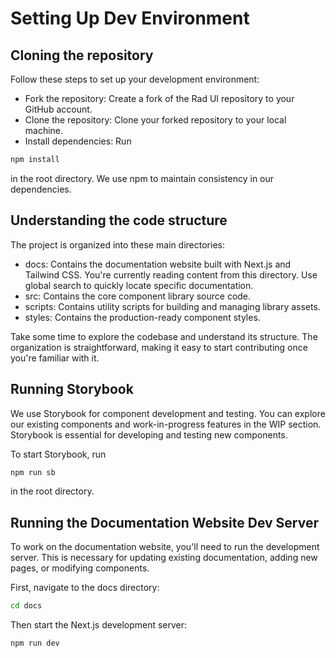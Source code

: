 # Setting Up Dev Environment

## Cloning the repository

Follow these steps to set up your development environment:

- Fork the repository: Create a fork of the Rad UI repository to your GitHub account.
- Clone the repository: Clone your forked repository to your local machine.
- Install dependencies: Run 

```bash
npm install
```

 in the root directory. We use npm to maintain consistency in our dependencies.

## Understanding the code structure

The project is organized into these main directories:

- docs: Contains the documentation website built with Next.js and Tailwind CSS. You're currently reading content from this directory. Use global search to quickly locate specific documentation.
- src: Contains the core component library source code.
- scripts: Contains utility scripts for building and managing library assets.
- styles: Contains the production-ready component styles.

Take some time to explore the codebase and understand its structure. The organization is straightforward, making it easy to start contributing once you're familiar with it.

## Running Storybook

We use Storybook for component development and testing. You can explore our existing components and work-in-progress features in the WIP section. Storybook is essential for developing and testing new components.

To start Storybook, run 

```bash
npm run sb
```

 in the root directory.

## Running the Documentation Website Dev Server

To work on the documentation website, you'll need to run the development server. This is necessary for updating existing documentation, adding new pages, or modifying components.

First, navigate to the docs directory: 

```bash
cd docs
```

Then start the Next.js development server: 

```bash
npm run dev
```



